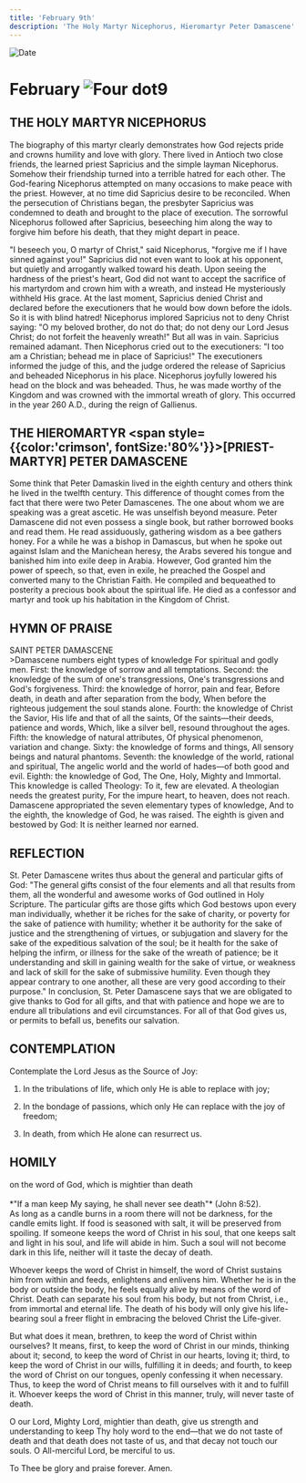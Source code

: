 ```yaml
---
title: 'February 9th'
description: 'The Holy Martyr Nicephorus, Hieromartyr Peter Damascene'
---
```


<RunningHead />
<Image src="/title-imprint.png" height={68} width={50} alt="Date" className="title-imprint"/>

# <div id="date">February <Image className="four-dot" src="/four-dot.png" height={15} width={15} alt="Four dot" />9</div>

## THE HOLY MARTYR NICEPHORUS

The biography of this martyr clearly demonstrates how God rejects pride and crowns humility and love with glory. There lived in Antioch two close friends, the learned priest Sapricius and the simple layman Nicephorus. Somehow their friendship turned into a terrible hatred for each other. The God-fearing Nicephorus attempted on many occasions to make peace with the priest. However, at no time did Sapricius desire to be reconciled. When the persecution of Christians began, the presbyter Sapricius was condemned to death and brought to the place of execution. The sorrowful Nicephorus followed after Sapricius, beseeching him along the way to forgive him before his death, that they might depart in peace.

"I beseech you, O martyr of Christ," said Nicephorus, "forgive me if I have sinned against you!" Sapricius did not even want to look at his opponent, but quietly and arrogantly walked toward his death. Upon seeing the hardness of the priest's heart, God did not want to accept the sacrifice of his martyrdom and crown him with a wreath, and instead He mysteriously withheld His grace. At the last moment, Sapricius denied Christ and declared before the executioners that he would bow down before the idols. So it is with blind hatred! Nicephorus implored Sapricius not to deny Christ saying: "O my beloved brother, do not do that; do not deny our Lord Jesus Christ; do not forfeit the heavenly wreath!" But all was in vain. Sapricius remained adamant. Then Nicephorus cried out to the executioners: "I too am a Christian; behead me in place of Sapricius!" The executioners informed the judge of this, and the judge ordered the release of Sapricius and beheaded Nicephorus in his place. Nicephorus joyfully lowered his head on the block and was beheaded. Thus, he was made worthy of the Kingdom and was crowned with the immortal wreath of glory. This occurred in the year 260 A.D., during the reign of Gallienus.

## THE HIEROMARTYR <span style={{color:'crimson', fontSize:'80%'}}>[PRIEST-MARTYR]</span> PETER DAMASCENE

Some think that Peter Damaskin lived in the eighth century and others think he lived in the twelfth century. This difference of thought comes from the fact that there were two Peter Damascenes. The one about whom we are speaking was a great ascetic. He was unselfish beyond measure. Peter Damascene did not even possess a single book, but rather borrowed books and read them. He read assiduously, gathering wisdom as a bee gathers honey. For a while he was a bishop in Damascus, but when he spoke out against Islam and the Manichean heresy, the Arabs severed his tongue and banished him into exile deep in Arabia. However, God granted him the power of speech, so that, even in exile, he preached the Gospel and converted many to the Christian Faith. He compiled and bequeathed to posterity a precious book about the spiritual life. He died as a confessor and martyr and took up his habitation in the Kingdom of Christ.


## HYMN OF PRAISE
<div style={{textAlign:'center', color:'crimson', fontWeight:'bold'}}>
SAINT PETER DAMASCENE
</div>
>Damascene numbers eight types of knowledge  
For spiritual and godly men.  
First: the knowledge of sorrow and all temptations.  
Second: the knowledge of the sum of one's transgressions,  
One's transgressions and God's forgiveness.  
Third: the knowledge of horror, pain and fear,  
Before death, in death and after separation from the body,  
When before the righteous judgement the soul stands alone.  
Fourth: the knowledge of Christ the Savior,  
His life and that of all the saints,  
Of the saints—their deeds, patience and words,  
Which, like a silver bell, resound throughout the ages.  
Fifth: the knowledge of natural attributes,  
Of physical phenomenon, variation and change.  
Sixty: the knowledge of forms and things,  
All sensory beings and natural phantoms.  
Seventh: the knowledge of the world, rational and spiritual,  
The angelic world and the world of hades—of both good and evil.  
Eighth: the knowledge of God,  
The One, Holy, Mighty and Immortal.  
This knowledge is called Theology:  
To it, few are elevated.  
A theologian needs the greatest purity,  
For the impure heart, to heaven, does not reach.  
Damascene appropriated the seven elementary types of knowledge,  
And to the eighth, the knowledge of God, he was raised.  
The eighth is given and bestowed by God:  
It is neither learned nor earned.  


## REFLECTION

St. Peter Damascene writes thus about the general and particular gifts of God: "The general gifts consist of the four elements and all that results from them, all the wonderful and awesome works of God outlined in Holy Scripture. The particular gifts are those gifts which God bestows upon every man individually, whether it be riches for the sake of charity, or poverty for the sake of patience with humility; whether it be authority for the sake of justice and the strengthening of virtues, or subjugation and slavery for the sake of the expeditious salvation of the soul; be it health for the sake of helping the infirm, or illness for the sake of the wreath of patience; be it understanding and skill in gaining wealth for the sake of virtue, or weakness and lack of skill for the sake of submissive humility. Even though they appear contrary to one another, all these are very good according to their purpose." In conclusion, St. Peter Damascene says that we are obligated to give thanks to God for all gifts, and that with patience and hope we are to endure all tribulations and evil circumstances. For all of that God gives us, or permits to befall us, benefits our salvation.

## CONTEMPLATION

Contemplate the Lord Jesus as the Source of Joy:

1. In the tribulations of life, which only He is able to replace with joy;

2. In the bondage of passions, which only He can replace with the joy of freedom;

3. In death, from which He alone can resurrect us.


## HOMILY
<div style={{textAlign:'center', color:'crimson', fontWeight:'bold'}}>
on the word of God, which is mightier than death
</div><br /><div style={{textAlign:'right'}}>
*"If a man keep My saying, he shall never see death"* (John 8:52).
</div>
As long as a candle burns in a room there will not be darkness, for the candle emits light. If food is seasoned with salt, it will be preserved from spoiling. If someone keeps the word of Christ in his soul, that one keeps salt and light in his soul, and life will abide in him. Such a soul will not become dark in this life, neither will it taste the decay of death.

Whoever keeps the word of Christ in himself, the word of Christ sustains him from within and feeds, enlightens and enlivens him. Whether he is in the body or outside the body, he feels equally alive by means of the word of Christ. Death can separate his soul from his body, but not from Christ, i.e., from immortal and eternal life. The death of his body will only give his life-bearing soul a freer flight in embracing the beloved Christ the Life-giver.

But what does it mean, brethren, to keep the word of Christ within ourselves? It means, first, to keep the word of Christ in our minds, thinking about it; second, to keep the word of Christ in our hearts, loving it; third, to keep the word of Christ in our wills, fulfilling it in deeds; and fourth, to keep the word of Christ on our tongues, openly confessing it when necessary. Thus, to keep the word of Christ means to fill ourselves with it and to fulfill it. Whoever keeps the word of Christ in this manner, truly, will never taste of death.

O our Lord, Mighty Lord, mightier than death, give us strength and understanding to keep Thy holy word to the end—that we do not taste of death and that death does not taste of us, and that decay not touch our souls. O All-merciful Lord, be merciful to us.

To Thee be glory and praise forever. Amen.
